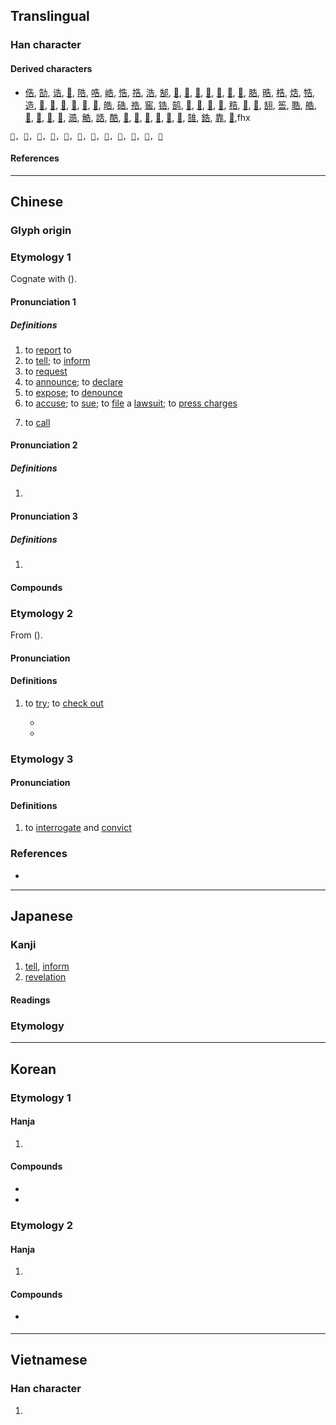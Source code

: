 {{also|吿|吉}}
{{character info}}
==Translingual==
{{stroke order|strokes=7}}

===Han character===
{{Han char|rn=30|rad=口|as=04|sn=7|four=24601|canj=HGR|ids=⿱⺧口}}

====Derived characters====
* [[俈]], [[勂]], [[诰]], [[𠜯]], [[䧊]], [[哠]], [[峼]], [[悎]], [[捁]], [[浩]], [[郜]], [[𡇪]], [[𡜲]], [[𡨟]], [[𡷥]], [[𢍎]], [[𤞺]], [[𫧂]], [[㬶]], [[晧]], [[梏]], [[焅]], [[牿]], [[造]], [[𠵞]], [[𢽍]], [[𣨓]], [[𦮽]], [[𫻵]], [[𬆧]], [[皓]], [[硞]], [[祰]], [[窖]], [[锆]], [[鹄]], [[𤭚]], [[𤶳]], [[𤿩]], [[𥍱]], [[𥞴]], [[𪽀]], [[𬐊]], [[䎋]], [[筶]], [[聕]], [[艁]], [[𥺊]], [[𦀽]], [[𧋓]], [[𪡬]], [[㵆]], [[䚛]], [[誥]], [[酷]], [[𠼑]], [[𧠼]], [[𧻰]], [[𨁒]], [[𨌒]], [[𬥘]], [[䧼]], [[鋯]], [[靠]], [[𣂋]],fhx







 [[𨴬]], [[𩇸]], [[𫗓]], [[𬶔]], [[頶]], [[𡀻]], [[䯻]], [[𬯱]], [[鯌]], [[鵠]], [[𪢡]], [[䶜]]

====References====
{{Han ref|kx=0181.191|dkj=03381|dj=0398.040|hdz=10589.120|uh=544A}}

----

==Chinese==

===Glyph origin===
{{Han etym}}

===Etymology 1===
{{zh-forms|t2=吿}}
Cognate with {{cog|th|กล่าว||to say; to declare}} ({{zh-ref|Schuessler, 2007}}).

====Pronunciation 1====
{{zh-pron
|m=gào
|m-s=gao4
|c=gou3
|c-t=gau1
|g=gau4
|h=pfs=ko;gd=gau4
|j=gau3
|mb=ga̿u
|md=gó̤
|mn=ml,jj,tw:kò/qz:kò͘
|mn-t=gao3/go3
|mn-t_note=go3 - “to sue”
|w=2kau
|x=gau4
|mc=1
|oc=1
|ma=y
|cat=v
}}

=====Definitions=====
{{zh-hanzi}}

# to [[report]] to
# to [[tell]]; to [[inform]]
# to [[request]]
# to [[announce]]; to [[declare]]
# to [[expose]]; to [[denounce]]
# to [[accuse]]; to [[sue]]; to [[file]] a [[lawsuit]]; to [[press charges]]
# {{lb|zh|Min Dong}} to [[call]]

====Pronunciation 2====
{{zh-pron
|m=gào,gù,1nb=standard in Mainland and Taiwan,2nb=literary variant
|c=guk1,gou3
|h=pfs=ko
|mn=xm,zz,tw:kò/qz:kò͘
|mn-t=gao3
|dial=n
|mc=2
|oc=2
|ma=y
|cat=v
}}

=====Definitions=====
{{zh-hanzi}}

# {{zh-only|忠告}}

====Pronunciation 3====
{{zh-pron
|m=gào,gù,1nb=standard in Mainland,2nb=standard in Taiwan,2nc=literary variant in Mainland
|c=guk1
|dial=n
|mc=2
|oc=2
|ma=y
|cat=v
}}

=====Definitions=====
{{zh-hanzi}}

# {{zh-only|告朔}}

====Compounds====
{{zh-der|告訴|告白|廣告|告誡|告人|不敢告勞|催告書|告坐|告絕|告竣|報告書|不告不理|大工告成|店面廣告|分類廣告|告廟|告饒|告天拜斗|告喪帖|宣告死亡|布告欄|告舌|告終養|告貸|告知義務|廣告顏料|告朔餼羊|告喪|告狀本|公告現值|告戒|函告|奉告|告便|告訴乃論|告知|小報告|哀告|告一段落|告珠玉|安民告示|告冤|告託|密告|告警|告陰狀|乞哀告憐|告急文書|奔走相告|告喻|告訐|予告|廣告節目|上告|原告|告官|忠告|告捷|告老還鄉|告茶|告密人|大功告成|布告牌|廣告費|廣告詞|廣告函件|告罄|告稟|廣告人|告狀|廣告媒體|勸告|告慰|布告|告擾|告退|告幫|告別|告發|告罪|催告|告老打罷|實驗報告|央告|對天祝告|告誡書|告敕|告竭|上求下告|宣告|告示|告劄|官告|報告|告子|報告文學|不告而別|告勞|以實相告|告成|告饗|公示催告|告別式|告御狀|地價公告|回告|報告小說|執告|告借|告朔|做廣告|告送|告辭|告身|告貸無門|告語|告老|告終|告窆|告病|告急|告奮勇|告報|告口|告假|告理|告謊假|告解|告天|告誦|公益廣告|公告|告么|告密|不告而去|拉廣告|求親告友|死告活央|無告|沒頭告示|無門投告|投告|抗告|戶外廣告|書面報告|破產宣告|求告|放告|排告|牌告利率|無可奉告|文告|抱告|祭告|祝告|無頭告示|昭告|懸車告老|死亡宣告|放告牌|普告|申告|敷告|掛告|打廣告|熒幕廣告|啟告|打小報告|稟告|海事報告|禱告|按鈴申告|東央西告|控告|戶告人曉|警告牌|見告|遍告|預告片|網路廣告|買上告下|車廂廣告|轉告|黑驢告狀|首告|饗告|買告|請告|預告|被告|面告|電子廣告|電告|陪告|自告奮勇|長休告|警告啟事|訐告|立體廣告|通告|諄諄告戒|車體廣告|賜告|謁告|警告|論告|誣告|訃告|親告罪|頂名代告}}

===Etymology 2===
{{zh-forms|t2=吿|alt=校,較}}
From {{ltc-l|校|to check; to compare|id=2}} ({{zh-ref|Yang, 2010}}).

====Pronunciation====
{{zh-pron
|m-s=gao4
|dial=n
|cat=v
}}

====Definitions====
{{zh-hanzi}}

# {{lb|zh|Southwestern Mandarin}} to [[try]]; to [[check out]]
#* {{zh-x|卯 起 錢 來 卯 起 錢，卯 起 錢 來 告 點點||M-S|ref='''1909''', {{lang|zh|傅崇矩}}, {{lang|zh|《成都通覽·成都之詐騙·擲烏龍》}}}}
#* {{zh-x|媽 喊 快點 告 鴨兒 胃口 呢。||M-S|ref='''1982''', {{lang|zh|《四川文学》}}, issue 8, page 63}}

===Etymology 3===

====Pronunciation====
{{zh-pron
|m=jū
|dial=n
|cat=v
}}

====Definitions====
{{zh-hanzi}}

# {{zh-o}} to [[interrogate]] and [[convict]]

===References===
* {{R:yue:Hanzi}}

{{zh-cat|Elementary}}

----

==Japanese==

===Kanji===
{{ja-kanji|grade=4|rs=口04}}

# [[tell]], [[inform]]
# [[revelation]]

====Readings====
{{ja-readings
|goon=こう<かう, こく
|kanon=こう<かう, こく
|kun=つ-げる
|nanori=い
}}

===Etymology===
{{ja-kanjitab|つ|o1=げ|yomi=k}}
{{ja-see|つげ}}

----

==Korean==

===Etymology 1===

====Hanja====
{{ko-hanja|알리다|알릴|고}}

# {{hanja form of|고|[[report]]}}

====Compounds====
* {{ko-l|고발|[[informing]] [[against]]|告發}}
* {{ko-l|고소|[[accusation]]; [[lawsuit]]; [[suing]]|告訴}}

===Etymology 2===

====Hanja====
{{ko-hanja|청하다|청할|곡}}

# {{lb|ko|obsolete}} {{hanja form of|곡|[[asking]]}}

====Compounds====
* {{q|obsolete}} {{ko-l|곡존|[[asking]] [[after]] (somebody)|告存}}

----

==Vietnamese==

===Han character===
{{vi-readings|reading=[[cáo]], [[cáu]], [[cốc]], [[kiếu]]|rs=口04}}

# {{rfdef|vi|sort=口04}}